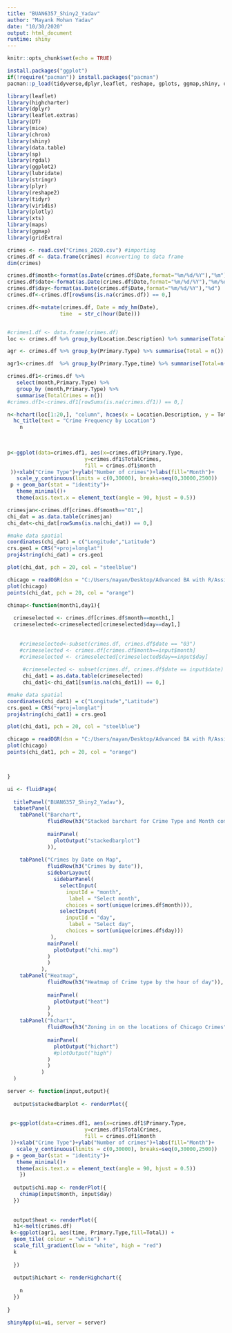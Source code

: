 ---
title: "BUAN6357_Shiny2_Yadav"
author: "Mayank Mohan Yadav"
date: "10/30/2020"
output: html_document
runtime: shiny
---

```{r setup, include=FALSE}
knitr::opts_chunk$set(echo = TRUE)
```

```{r}
install.packages("ggplot")
if(!require("pacman")) install.packages("pacman")
pacman::p_load(tidyverse,dplyr,leaflet, reshape, gplots, ggmap,shiny, openxlsx,DT,rgdal,leaflet.extras,data.table,ggiraph,highcharter)
```

```{r}
library(leaflet)
library(highcharter)
library(dplyr)
library(leaflet.extras)
library(DT)
library(mice)
library(chron)
library(shiny)
library(data.table)
library(sp)
library(rgdal)
library(ggplot2)
library(lubridate)
library(stringr)
library(plyr)
library(reshape2)
library(tidyr)
library(viridis)
library(plotly)
library(xts)
library(maps)
library(ggmap)
library(gridExtra)
```

```{r}
crimes <- read.csv("Crimes_2020.csv") #importing
crimes.df <- data.frame(crimes) #converting to data frame
dim(crimes)
```

```{r}
crimes.df$month<-format(as.Date(crimes.df$Date,format="%m/%d/%Y"),"%m")
crimes.df$date<-format(as.Date(crimes.df$Date,format="%m/%d/%Y"),"%m/%d/%Y")
crimes.df$day<-format(as.Date(crimes.df$Date,format="%m/%d/%Y"),"%d")
crimes.df<-crimes.df[rowSums(is.na(crimes.df)) == 0,]

crimes.df<-mutate(crimes.df, Date = mdy_hm(Date),
                 time  = str_c(hour(Date)))


#crimes1.df <- data.frame(crimes.df)
loc <- crimes.df %>% group_by(Location.Description) %>% summarise(Total = n()) %>% arrange(desc(Total))

agr <- crimes.df %>% group_by(Primary.Type) %>% summarise(Total = n()) %>% arrange(desc(Total))

agr1<-crimes.df  %>% group_by(Primary.Type,time) %>% summarise(Total=n()) %>% arrange(desc(Total))

```


```{r}
crimes.df1<-crimes.df %>% 
   select(month,Primary.Type) %>% 
   group_by (month,Primary.Type) %>% 
   summarise(TotalCrimes = n())
#crimes.df1<-crimes.df1[rowSums(is.na(crimes.df1)) == 0,]

n<-hchart(loc[1:20,], "column", hcaes(x = Location.Description, y = Total, color = Total)) %>%
  hc_title(text = "Crime Frequency by Location") 
    n
    
  
```
```{r}
p<-ggplot(data=crimes.df1, aes(x=crimes.df1$Primary.Type, 
                         y=crimes.df1$TotalCrimes,
                         fill = crimes.df1$month
 ))+xlab("Crime Type")+ylab("Number of crimes")+labs(fill="Month")+
   scale_y_continuous(limits = c(0,30000), breaks=seq(0,30000,2500))
 p + geom_bar(stat = "identity")+
   theme_minimal()+
   theme(axis.text.x = element_text(angle = 90, hjust = 0.5))

```

```{r}
crimesjan<-crimes.df[crimes.df$month=="01",]
chi_dat = as.data.table(crimesjan)
chi_dat<-chi_dat[rowSums(is.na(chi_dat)) == 0,]

#make data spatial
coordinates(chi_dat) = c("Longitude","Latitude")
crs.geo1 = CRS("+proj=longlat")  
proj4string(chi_dat) = crs.geo1  

plot(chi_dat, pch = 20, col = "steelblue")

chicago = readOGR(dsn = "C:/Users/mayan/Desktop/Advanced BA with R/Assignments/Shiny 2", layer = "geo_export_89542751-90c1-4780-afcd-132091dda670")
plot(chicago)
points(chi_dat, pch = 20, col = "orange")


```

```{r}
chimap<-function(month1,day1){
  
  crimeselected <- crimes.df[crimes.df$month==month1,]
  crimeselected<-crimeselected[crimeselected$day==day1,]
    
    
    #crimeselected<-subset(crimes.df, crimes.df$date == "03")
    #crimeselected <- crimes.df[crimes.df$month==input$month] 
    #crimeselected <- crimeselected[crimeselected$day==input$day]
     
     #crimeselected <- subset(crimes.df, crimes.df$date == input$date)
     chi_dat1 = as.data.table(crimeselected)
     chi_dat1<-chi_dat1[sum(is.na(chi_dat1)) == 0,]

#make data spatial
coordinates(chi_dat1) = c("Longitude","Latitude")
crs.geo1 = CRS("+proj=longlat")  
proj4string(chi_dat1) = crs.geo1  

plot(chi_dat1, pch = 20, col = "steelblue")

chicago = readOGR(dsn = "C:/Users/mayan/Desktop/Advanced BA with R/Assignments/Shiny 2", layer = "geo_export_89542751-90c1-4780-afcd-132091dda670")
plot(chicago)
points(chi_dat1, pch = 20, col = "orange")



}
```




```{r}
ui <- fluidPage(
  
  titlePanel("BUAN6357_Shiny2_Yadav"),
  tabsetPanel(
    tabPanel("Barchart",
             fluidRow(h3("Stacked barchart for Crime Type and Month combinations")),
             
             mainPanel(
               plotOutput("stackedbarplot")
             )),
             
    tabPanel("Crimes by Date on Map",
             fluidRow(h3("Crimes by date")),
             sidebarLayout(
               sidebarPanel(
                 selectInput(
                   inputId = "month",
                    label = "Select month",
                   choices = sort(unique(crimes.df$month))),
                 selectInput(
                   inputId = "day",
                    label = "Select day",
                   choices = sort(unique(crimes.df$day)))
              ),
             mainPanel(
               plotOutput("chi.map")
             )
             )
           ),
    tabPanel("Heatmap",
             fluidRow(h3("Heatmap of Crime type by the hour of day")),
             
             mainPanel(
               plotOutput("heat")
             )
             ),
    tabPanel("hchart",
             fluidRow(h3("Zoning in on the locations of Chicago Crimes")),
             
             mainPanel(
               plotOutput("hichart")
               #plotOutput("high")
             )
             )
           )
  )

server <- function(input,output){
  
  output$stackedbarplot <- renderPlot({
  
      
 p<-ggplot(data=crimes.df1, aes(x=crimes.df1$Primary.Type, 
                         y=crimes.df1$TotalCrimes,
                         fill = crimes.df1$month
 ))+xlab("Crime Type")+ylab("Number of crimes")+labs(fill="Month")+
   scale_y_continuous(limits = c(0,30000), breaks=seq(0,30000,2500))
 p + geom_bar(stat = "identity")+
   theme_minimal()+
   theme(axis.text.x = element_text(angle = 90, hjust = 0.5))
    })
   
  output$chi.map <- renderPlot({
    chimap(input$month, input$day)
  })
  
  
  output$heat <- renderPlot({
  h1<-melt(crimes.df)    
 k<-ggplot(agr1, aes(time, Primary.Type,fill=Total)) +
  geom_tile( colour = "white") +
  scale_fill_gradient(low = "white", high = "red")
  k  
    
  })
  
  output$hichart <- renderHighchart({
    
    n
  })
  
}

shinyApp(ui=ui, server = server)
```
